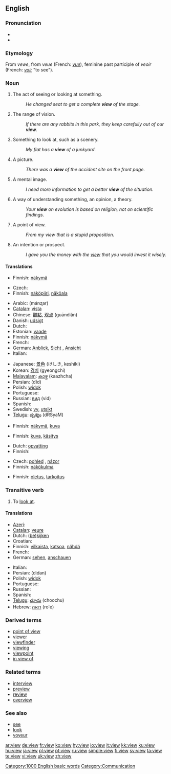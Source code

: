 {{wikipedia|dab=view (disambiguation)|view}}
==English==

{{rank|late|bed|living|531|view|although|knowledge|hath}}

===Pronunciation===
* {{IPA|/vjuː/}}
*{{audio|en-us-view.ogg|Audio (US)}}

===Etymology===
From {{AF.}} ''vewe'', from {{OF.}} ''veue'' (French: ''[[vue]]''), feminine past participle of ''veoir'' (French: ''[[voir]]'' "to see").

===Noun===
{{en-noun}}

# The act of seeing or looking at something.
#:''He changed seat to get a complete '''view''' of the stage.''
# The range of vision.
#:''If there are any rabbits in this park, they keep carefully out of our '''view'''.''
# Something to look at, such as a scenery.
#:''My flat has a '''view''' of a junkyard.''
# A picture.
#:''There was a '''view''' of the accident site on the front page.''
# A mental image.
#:''I need more information to get a better '''view''' of the situation.''
# A way of understanding something, an opinion, a theory.
#:''Your '''view''' on evolution is based on religion, not on scientific findings.''
# A point of view.
#:''From my view that is a stupid proposition.''
# An intention or prospect.
#:''I gave you the money with the [[view]] that you would invest it wisely.''

====Translations====
{{trans-top|seeing}}
* Finnish: [[näkymä]]
{{trans-bottom}}

{{trans-top|range of vision}}
* Czech: {{t-|cs|dohled|m}}
* Finnish: [[näköpiiri]], [[näköala]]
{{trans-bottom}}

{{trans-top|something to look at}}
* Arabic: {{ARchar|[[منظر]]}} (mánʐar)
* [[Catalan]]: [[vista]] {{f}}
* Chinese: [[觀點]], [[观点]] (guāndiǎn)
* Danish: [[udsigt#Danish|udsigt]]
* Dutch: {{t+|nl|zicht}}
* Estonian: [[vaade]]
* Finnish: [[näkymä]]
* French: {{t+|fr|vue|f}}
* German: [[Anblick]], [[Sicht]] {{f}}, [[Ansicht]] {{f}}
* Italian: {{t+|it|veduta|f}}
{{trans-mid}}
* Japanese: [[景色]] (けしき, keshiki)
* Korean: [[경치]] (gyeongchi)
* [[Malayalam]]: [[കാഴ്ച]] (kaazhcha)
* Persian: {{FAchar|[[دید]]}} (dīd)
* Polish: [[widok]] {{m}}
* Portuguese: {{t+|pt|vista|f}}
* Russian: [[вид]] (vid) {{m}}
* Spanish: {{t-|es|vista|f}}
* Swedish: [[vy]], [[utsikt]]
* [[Telugu]]: [[దృశ్యం]] (dRSyaM)
{{trans-bottom}}

{{trans-top|picture}}
* Finnish: [[näkymä]], [[kuva]]
{{trans-bottom}}

{{trans-top|mental image}}
* Finnish: [[kuva]], [[käsitys]]
{{trans-bottom}}

{{trans-top|way of understanding}}
*Dutch: [[opvatting]]
* Finnish: {{t+|fi|näkemys}}
{{trans-bottom}}

{{trans-top|point of view}}
* Czech: [[pohled]] {{m}}, [[názor]] {{m}}
* Finnish: [[näkökulma]]
{{trans-bottom}}

{{trans-top|intention}}
* Finnish: [[oletus]], [[tarkoitus]]
{{trans-bottom}}

===Transitive verb===
{{rfc-trverb|Transitive verb}}
{{en-verb}}

# To [[look at]].

====Translations====
{{top}}
* [[Azeri]]: {{t|az|görüş|xs=Azeri}}
* [[Catalan]]: [[veure]]
* Dutch: ([[bekijken|be]])[[kijken]]
* Croatian: {{t-|hr|vidjeti}}
* Finnish: [[vilkaista]], [[katsoa]], [[nähdä]]
* French: {{t+|fr|regarder}}
* German: [[sehen]], [[anschauen]]
{{mid}}
* Italian: {{t+|it|guardare}}
* Persian: {{FAchar|[[دیدن]]}} (didan)
* Polish: [[widok]]
* Portuguese: {{t+|pt|ver}}
* Russian: {{t+|ru|видеть|sc=Cyrl}}
* Spanish: {{t+|es|ver}}
* [[Telugu]]: [[చూచు]] (choochu)
* Hebrew: [[רואה]] (ro'e)
{{bottom}}

===Derived terms===
*[[point of view]]
*[[viewer]]
*[[viewfinder]]
*[[viewing]]<!--noun, as in "a viewing of a property"-->
*[[viewpoint]]
*[[in view of]]

===Related terms===
*[[interview]]
*[[preview]]
*[[review]]
*[[overview]]

===See also===
*[[see]]
*[[look]]
*[[voyeur]]

[[Category:1000 English basic words]]
[[Category:Communication]]

[[ar:view]]
[[de:view]]
[[fr:view]]
[[ko:view]]
[[hy:view]]
[[io:view]]
[[it:view]]
[[kk:view]]
[[ku:view]]
[[hu:view]]
[[ja:view]]
[[pl:view]]
[[pt:view]]
[[ru:view]]
[[simple:view]]
[[fi:view]]
[[sv:view]]
[[ta:view]]
[[te:view]]
[[vi:view]]
[[uk:view]]
[[zh:view]]